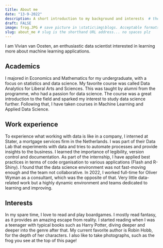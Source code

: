 ```yaml
---
title: About me
date: "13-9-2022"
description: A short introduction to my background and interests  # the title that will show up once someone gets to this page
draft: FALSE
image: frog.JPG # save picture in \static\img\blogs. Acceptable formats= jpg, jpeg, or png . Your iPhone pics wont work
slug: about_me # slug is the shorthand URL address... no spaces plz
---
```


I am Vivian van Oosten, an enthusiastic data scientist interested in learning more about machine learning applications.
  

## Academics

I majored in Economics and Mathematics for my undergraduate, with a focus on statistics and data science. My favorite course was called Data Analytics for Liberal Arts and Sciences. This was taught by alumni from the programme, who had a passion for data science. The course was a great introduction to the field and sparked my interest to study data science further. Following that, I have taken courses in Machine Learning and Applied Data Science. 

## Work experience

To experience what working with data is like in a company, I interned at Stater, a mortgage services firm in the Netherlands. I was part of their Data Lab that experiments with data and tries to automate processes and provide insights to the business. I learned the importance of legibility, version control and documentation. As part of the internship, I have applied best practices in terms of code organisation to various applications (Flash and R-Shiny). I found that the data science environment was not fast-moving enough and the team not collaborative. In 2022, I worked full-time for Oliver Wyman as a consultant, which was the opposite of that. Very little data-related work but a highly dynamic environment and teams dedicated to learning and improving.

## Interests

In my spare time, I love to read and play boardgames. I mostly read fantasy, as it provides an amazing escape from reality. I started reading when I was a teenager with typical books such as Harry Potter, diving deeper and deeper into the genre after that. My current favorite author is Robin Hobb, for the depth of her characters. I also like to take photographs, such as the frog you see at the top of this page!




